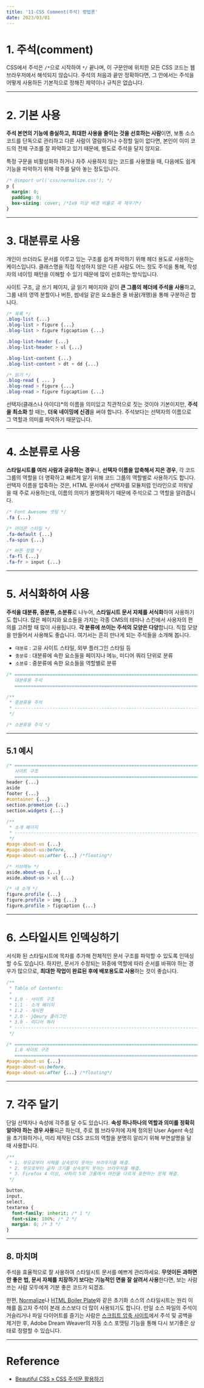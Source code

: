 ```yaml
---
title: '11-CSS Comment(주석) 방법론'
date: 2023/03/01
---
```


# 1. 주석(comment)

CSS에서 주석은 `/*`으로 시작하여 `*/` 끝나며, 이 구문안에 위치한 모든 CSS 코드는 웹 브라우저에서 해석되지 않습니다.
주석의 처음과 끝만 정확하다면, 그 안에서는 주석을 어떻게 사용하든 기본적으로 정해진 제약이나 규칙은 없습니다.

---

# 2. 기본 사용

**주석 본연의 기능에 충실하고, 최대한 사용을 줄이는 것을 선호하는 사람**이면,
보통 소스코드를 단독으로 관리하고 다른 사람이 열람하거나 수정할 일이 없다면,
본인이 이미 코드의 전체 구조를 잘 파악하고 있기 때문에, 별도로 주석을 달지 않지요.

특정 구문을 비활성화하 하거나 자주 사용하지 않는 코드를 사용했을 때,
다음에도 쉽게 기능을 파악하기 위해 각주를 달아 놓는 정도입니다.

```css
/* @import url('css/normalize.css'); */
p {
  margin: 0;
  padding: 0;
  box-sizing: cover; /*Ie9 이상 배경 비율로 곽 채우기*/
}
```

---

# 3. 대분류로 사용

개인이 쓰더라도 문서를 이루고 있는 구조를 쉽게 파악하기 위해 헤더 용도로 사용하는 케이스입니다.
클래스명을 직접 작성하지 않은 다른 사람도 어느 정도 주석을 통해,
작성자의 네이밍 패턴을 이해할 수 있기 때문에 많이 선호하는 방식입니다.

사이트 구조, 글 쓰기 페이지, 글 읽기 페이지와 같이 **큰 그룹의 헤더에 주석을 사용**하고,
그룹 내의 영역 분할이나 버튼, 썸네일 같은 요소들은 줄 바꿈(개행)을 통해 구분하곤 합니다.

```css
/* 목록 */
.blog-list {...}
.blog-list > figure {...}
.blog-list > figure figcaption {...}

.blog-list-header {...}
.blog-list-header > ul {...}

.blog-list-content {...}
.blog-list-content > dt + dd {...}

/* 읽기 */
.blog-read { ... }
.blog-read > figure {...}
.blog-read > figure figcaption {...}
```

선택자(클래스나 아이디)\*의 이름을 의미있고 직관적으로 짓는 것이야 기본이지만,
**주석을 최소화** 할 때는, **더욱 네이밍에 신경**을 써야 합니다.
주석보다는 선택자의 이름으로 그 역할과 의미를 파악하기 때문입니다.

---

# 4. 소분류로 사용

**스타일시트를 여러 사람과 공유하는 경우**나,
**선택자 이름을 압축해서 지은 경우**, 각 코드 그룹의 역할을 더 명확하고 빠르게 알기 위해 코드 그룹의 역할별로 사용하기도 합니다.
선택자 이름을 압축하는 것은, HTML 문서에서 선택자를 모듈처럼 인라인으로 끼워넣을 때 주로 사용하는데,
이름의 의미가 불명확하기 때문에 주석으로 그 역할을 알려줍니다.

```css
/* Font Awesome 셋팅 */
.fa {...}

/* 아이콘 스타일 */
.fa-default {...}
.fa-spin {...}

/* 버튼 정렬 */
.fa-fl {...}
.fa-fr > input {...}
```

---

# 5. 서식화하여 사용

**주석을 대분류, 중분류, 소분류**로 나누어, **스타일시트 문서 자체를 서식화**하여 사용하기도 합니다.
많은 페이지와 요소들을 가지는 각종 CMS의 테마나 스킨에서 사용자의 편의를 고려할 때 많이 사용됩니다.
**각 분류에 쓰이는 주석의 모양은 다양**합니다. 직접 모양을 만들어서 사용해도 좋습니다.
여기서는 흔히 만나게 되는 주석들을 소개해 봅니다.

- `대분류` : 고유 사이트 스타일, 외부 플러그인 스타일 등
- `중분류` : 대분류에 속한 요소들을 페이지나 메뉴, 미디어 쿼리 단위로 분류
- `소분류` : 중분류에 속한 요소들을 역할별로 분류

```css
/* ==========================================================================
   대분류용 주석
   ========================================================================== */

/**
 * 중분류용 주석
 * --------------------------------------------------------------------------
 */

/* 소분류용 주석 */
```

---

## 5.1 예시

```css
/* ==========================================================================
   사이트 구조
   ========================================================================== */
header {...}
aside
footer {...}
#container {...}
section.promotion {...}
section.widgets {...}

/**
 * 소개 페이지
 * --------------------------------------------------------------------------
 */
#page-about-us {...}
#page-about-us:before,
#page-about-us:after {...} /*floating*/

/* 서브메뉴 */
aside.about-us {...}
aside.about-us > ul {...}

/* 내 소개 */
figure.profile {...}
figure.profile > img {...}
figure.profile > figcaption {...}
```

---

# 6. 스타일시트 인덱싱하기

서식화 된 스타일시트에 목차를 추가해 전체적인 문서 구조를 파악할 수 있도록 인덱싱 할 수도 있습니다.
하지만, 문서가 수정되는 와중에 역할에 따라 순서를 바꿔야 하는 경우가 많으므로,
**최대한 작업이 완료된 후에 배포용도로 사용**하는 것이 좋습니다.

```css
/**
 * Table of Contents:
 *
 * 1.0 - 사이트 구조
 * 1.1 - 소개 페이지
 * 1.2 - 게시판
 * 2.0 - jQeury 플러그인
 * 3.0 - 미디어 쿼리
 * --------------------------------------------------------------------------
 */

/* ==========================================================================
   1.0 사이트 구조
   ========================================================================== */
#page-about-us {...}
#page-about-us:before,
#page-about-us:after {...} /*floating*/
```

---

# 7. 각주 달기

단일 선택자나 속성에 각주를 달 수도 있습니다.
**속성 하나하나의 역할과 의미를 정확히 알아야 하는 경우 사용**되곤 하는데,
주로 웹 브라우저에 자체 정의된 User Agent 속성을 초기화하거나,
미리 제작된 CSS 코드의 역할을 분명히 알리기 위해 부연설명을 달 때 사용합니다.

```css
/**
 * 1. 부모로부터 서체를 상속받지 못하는 브라우저를 해결.
 * 2. 부모로부터 글자 크기를 상속받지 못하는 브라우저를 해결.
 * 3. Firefox 4 이상, 사파리 5와 크롬에서 마진을 다르게 표현하는 문제 해결.
 */

button,
input,
select,
textarea {
  font-family: inherit; /* 1 */
  font-size: 100%; /* 2 */
  margin: 0; /* 3 */
}
```

---

## 8. 마치며

주석을 효율적으로 잘 사용하여 스타일시트 문서를 예쁘게 관리하세요.
**무엇이든 과하면 안 좋은 법, 문서 자체를 치장하기 보다는 기능적인 면을 잘 살려서 사용**한다면,
보는 사람 쓰는 사람 모두에게 기분 좋은 코드가 되겠죠.

한편, [Normalize](http://necolas.github.com/normalize.css/)나 [HTML Boiler Plate](http://html5boilerplate.com/)와 같은 초기화 소스의 스타일시트는 원리 이해를 돕고자 주석이 본래 소스보다 더 많이 사용되기도 합니다. 만일 소스 파일의 주석이 거슬리거나 파일 다이어트를 즐기는 사람은 [스크립트 압축 사이트](http://dean.edwards.name/packer/)에서 주석 및 공백을 제거한 후, Adobe Dream Weaver의 자동 소스 포맷팅 기능을 통해 다시 보기좋은 상태로 정렬할 수 있습니다.

---

# Reference

- [Beautiful CSS » CSS 주석문 활용하기](https://beautifulcss.com/archives/296)

